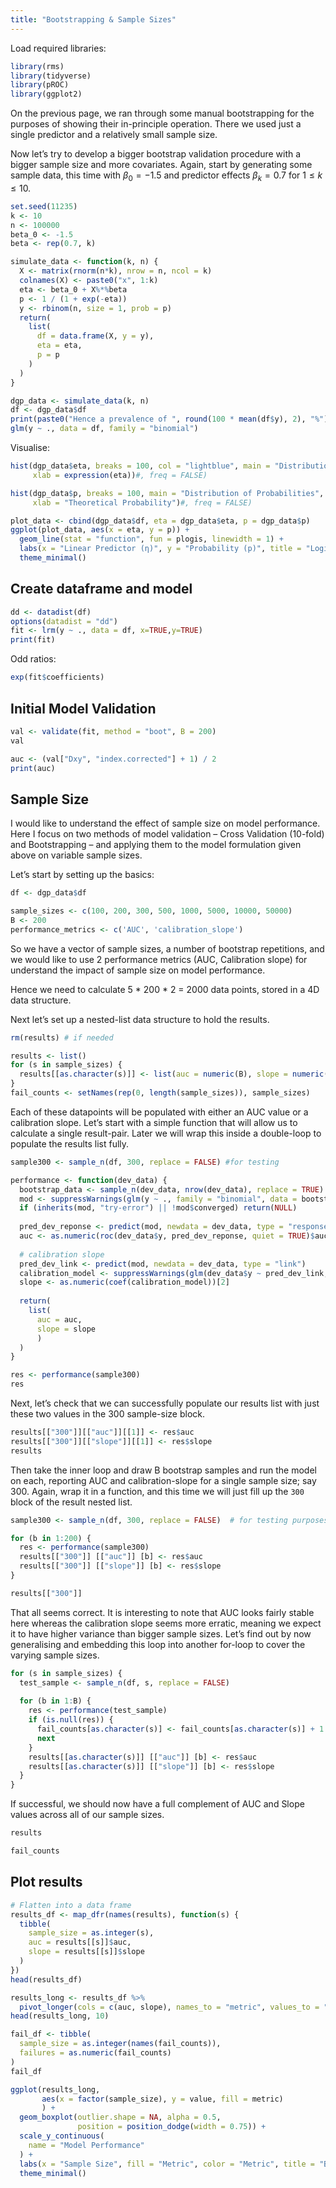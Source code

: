 ```yaml
---
title: "Bootstrapping & Sample Sizes"
---
```


Load required libraries:

```r
library(rms)
library(tidyverse)
library(pROC)
library(ggplot2)
```


On the previous page, we ran through some manual bootstrapping for the purposes of showing their in-principle operation. There we used just a single predictor and a relatively small sample size.

Now let's try to develop a bigger bootstrap validation procedure with a bigger sample size and more covariates. Again, start by generating some sample data, this time with $\beta_0=-1.5$ and predictor effects $\beta_k = 0.7$ for $1 \leq k \leq 10$.

```r
set.seed(11235)
k <- 10
n <- 100000
beta_0 <- -1.5
beta <- rep(0.7, k)

simulate_data <- function(k, n) {
  X <- matrix(rnorm(n*k), nrow = n, ncol = k)
  colnames(X) <- paste0("x", 1:k)
  eta <- beta_0 + X%*%beta
  p <- 1 / (1 + exp(-eta))
  y <- rbinom(n, size = 1, prob = p)
  return(
    list(
      df = data.frame(X, y = y),
      eta = eta,
      p = p
    )
  )
}

dgp_data <- simulate_data(k, n)
df <- dgp_data$df
print(paste0("Hence a prevalence of ", round(100 * mean(df$y), 2), "%"))
glm(y ~ ., data = df, family = "binomial")
```

Visualise:

```r
hist(dgp_data$eta, breaks = 100, col = "lightblue", main = "Distribution of Linear Predictor",
     xlab = expression(eta))#, freq = FALSE)
```

```r
hist(dgp_data$p, breaks = 100, main = "Distribution of Probabilities",
     xlab = "Theoretical Probability")#, freq = FALSE)
```
```r
plot_data <- cbind(dgp_data$df, eta = dgp_data$eta, p = dgp_data$p)
ggplot(plot_data, aes(x = eta, y = p)) +
  geom_line(stat = "function", fun = plogis, linewidth = 1) +
  labs(x = "Linear Predictor (η)", y = "Probability (p)", title = "Logistic Function: p = 1 / (1 + exp(-η))") +
  theme_minimal()
```

## Create dataframe and model

```r
dd <- datadist(df)
options(datadist = "dd")
fit <- lrm(y ~ ., data = df, x=TRUE,y=TRUE)
print(fit)
```

Odd ratios:

```r
exp(fit$coefficients)
```

## Initial Model Validation

```r
val <- validate(fit, method = "boot", B = 200)
val
```
```r
auc <- (val["Dxy", "index.corrected"] + 1) / 2
print(auc)
```

## Sample Size

I would like to understand the effect of sample size on model performance. Here I focus on two methods of model validation -- Cross Validation (10-fold) and Bootstrapping -- and applying them to the model formulation given above on variable sample sizes.

Let's start by setting up the basics:

```r
df <- dgp_data$df

sample_sizes <- c(100, 200, 300, 500, 1000, 5000, 10000, 50000)
B <- 200
performance_metrics <- c('AUC', 'calibration_slope')
```

So we have a vector of sample sizes, a number of bootstrap repetitions, and we would like to use 2 performance metrics (AUC, Calibration slope) for understand the impact of sample size on model performance.

Hence we need to calculate 5 * 200 * 2 = 2000 data points, stored in a 4D data structure.

Next let's set up a nested-list data structure to hold the results.

```r
rm(results) # if needed
```

```r
results <- list()
for (s in sample_sizes) {
  results[[as.character(s)]] <- list(auc = numeric(B), slope = numeric(B))
}
fail_counts <- setNames(rep(0, length(sample_sizes)), sample_sizes)
```

Each of these datapoints will be populated with either an AUC value or a calibration slope. Let's start with a simple function that will allow us to calculate a single result-pair. Later we will wrap this inside a double-loop to populate the results list fully.

```r
sample300 <- sample_n(df, 300, replace = FALSE) #for testing

performance <- function(dev_data) {
  bootstrap_data <- sample_n(dev_data, nrow(dev_data), replace = TRUE)
  mod <- suppressWarnings(glm(y ~ ., family = "binomial", data = bootstrap_data))
  if (inherits(mod, "try-error") || !mod$converged) return(NULL)
  
  pred_dev_reponse <- predict(mod, newdata = dev_data, type = "response")
  auc <- as.numeric(roc(dev_data$y, pred_dev_reponse, quiet = TRUE)$auc)
  
  # calibration slope
  pred_dev_link <- predict(mod, newdata = dev_data, type = "link")
  calibration_model <- suppressWarnings(glm(dev_data$y ~ pred_dev_link, family = "binomial"))
  slope <- as.numeric(coef(calibration_model))[2]
  
  return(
    list(
      auc = auc,
      slope = slope
      )
  )
}

res <- performance(sample300)
res
```

Next, let's check that we can successfully populate our results list with just these two values in the 300 sample-size block.

```r
results[["300"]][["auc"]][[1]] <- res$auc
results[["300"]][["slope"]][[1]] <- res$slope
results
```

Then take the inner loop and draw B bootstrap samples and run the model on each, reporting AUC and calibration-slope for a single sample size; say 300. Again, wrap it in a function, and this time we will just fill up the `300` block of the result nested list.

```r
sample300 <- sample_n(df, 300, replace = FALSE)  # for testing purposes

for (b in 1:200) {
  res <- performance(sample300)
  results[["300"]] [["auc"]] [b] <- res$auc
  results[["300"]] [["slope"]] [b] <- res$slope
}
```


```r
results[["300"]]
```

That all seems correct. It is interesting to note that AUC looks fairly stable here whereas the calibration slope seems more erratic, meaning we expect it to have higher variance than bigger sample sizes. Let's find out by now generalising and embedding this loop into another for-loop to cover the varying sample sizes.

```r
for (s in sample_sizes) {
  test_sample <- sample_n(df, s, replace = FALSE)
  
  for (b in 1:B) {
    res <- performance(test_sample)
    if (is.null(res)) {
      fail_counts[as.character(s)] <- fail_counts[as.character(s)] + 1
      next
    }
    results[[as.character(s)]] [["auc"]] [b] <- res$auc
    results[[as.character(s)]] [["slope"]] [b] <- res$slope
  }
}
```

If successful, we should now have a full complement of AUC and Slope values across all of our sample sizes.

```r
results
```

```r
fail_counts
```

## Plot results

```r
# Flatten into a data frame
results_df <- map_dfr(names(results), function(s) {
  tibble(
    sample_size = as.integer(s),
    auc = results[[s]]$auc,
    slope = results[[s]]$slope
  )
})
head(results_df)
```

```r
results_long <- results_df %>%
  pivot_longer(cols = c(auc, slope), names_to = "metric", values_to = "value")
head(results_long, 10)
```

```r
fail_df <- tibble(
  sample_size = as.integer(names(fail_counts)),
  failures = as.numeric(fail_counts)
)
fail_df
```

```r
ggplot(results_long, 
       aes(x = factor(sample_size), y = value, fill = metric)
       ) +
  geom_boxplot(outlier.shape = NA, alpha = 0.5, 
               position = position_dodge(width = 0.75)) +
  scale_y_continuous(
    name = "Model Performance"
  ) +
  labs(x = "Sample Size", fill = "Metric", color = "Metric", title = "Bootstrap Model Performance vs Sample Size") +
  theme_minimal()
```

